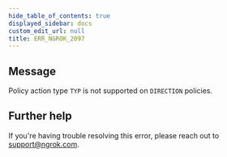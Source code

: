 ```yaml
---
hide_table_of_contents: true
displayed_sidebar: docs
custom_edit_url: null
title: ERR_NGROK_2097
---
```




## Message

Policy action type `TYP` is not supported on `DIRECTION` policies.

## Further help

If you're having trouble resolving this error, please reach out to [support@ngrok.com](mailto:support@ngrok.com?subject=Help%20with%20ERR_NGROK_2097).

<ErrorDetails error="err_ngrok_2097" />
